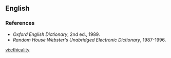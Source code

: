 ==English==

===References===
*''Oxford English Dictionary'', 2nd ed., 1989.
*''Random House Webster's Unabridged Electronic Dictionary'', 1987-1996.

[[vi:ethicality]]